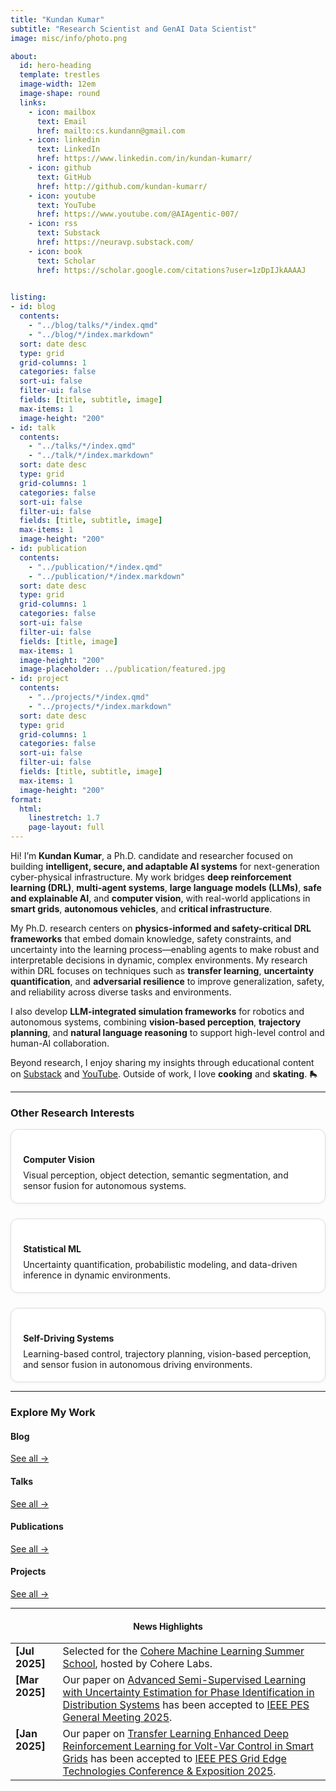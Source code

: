 ```yaml
---
title: "Kundan Kumar"
subtitle: "Research Scientist and GenAI Data Scientist"
image: misc/info/photo.png

about:
  id: hero-heading
  template: trestles
  image-width: 12em
  image-shape: round
  links:
    - icon: mailbox
      text: Email
      href: mailto:cs.kundann@gmail.com
    - icon: linkedin
      text: LinkedIn
      href: https://www.linkedin.com/in/kundan-kumarr/
    - icon: github
      text: GitHub
      href: http://github.com/kundan-kumarr/
    - icon: youtube
      text: YouTube
      href: https://www.youtube.com/@AIAgentic-007/
    - icon: rss
      text: Substack
      href: https://neuravp.substack.com/
    - icon: book
      text: Scholar
      href: https://scholar.google.com/citations?user=1zDpIJkAAAAJ
      

listing: 
- id: blog
  contents: 
    - "../blog/talks/*/index.qmd"
    - "../blog/*/index.markdown"
  sort: date desc
  type: grid
  grid-columns: 1
  categories: false
  sort-ui: false
  filter-ui: false
  fields: [title, subtitle, image]
  max-items: 1
  image-height: "200"
- id: talk
  contents: 
    - "../talks/*/index.qmd"
    - "../talk/*/index.markdown"
  sort: date desc
  type: grid
  grid-columns: 1
  categories: false
  sort-ui: false
  filter-ui: false
  fields: [title, subtitle, image]
  max-items: 1
  image-height: "200"
- id: publication
  contents: 
    - "../publication/*/index.qmd"
    - "../publication/*/index.markdown"
  sort: date desc
  type: grid
  grid-columns: 1
  categories: false
  sort-ui: false
  filter-ui: false
  fields: [title, image]
  max-items: 1
  image-height: "200"
  image-placeholder: ../publication/featured.jpg
- id: project
  contents: 
    - "../projects/*/index.qmd"
    - "../projects/*/index.markdown"
  sort: date desc
  type: grid
  grid-columns: 1
  categories: false
  sort-ui: false
  filter-ui: false
  fields: [title, subtitle, image]
  max-items: 1
  image-height: "200"
format: 
  html:
    linestretch: 1.7
    page-layout: full
---
```


::: {#hero-heading}

Hi! I'm **Kundan Kumar**, a Ph.D. candidate and researcher focused on building **intelligent, secure, and adaptable AI systems** for next-generation cyber-physical infrastructure. My work bridges **deep reinforcement learning (DRL)**, **multi-agent systems**, **large language models (LLMs)**, **safe and explainable AI**, and **computer vision**, with real-world applications in **smart grids**, **autonomous vehicles**, and **critical infrastructure**.

My Ph.D. research centers on **physics-informed and safety-critical DRL frameworks** that embed domain knowledge, safety constraints, and uncertainty into the learning process—enabling agents to make robust and interpretable decisions in dynamic, complex environments. My research within DRL focuses on techniques such as **transfer learning**, **uncertainty quantification**, and **adversarial resilience** to improve generalization, safety, and reliability across diverse tasks and environments.

I also develop **LLM-integrated simulation frameworks** for robotics and autonomous systems, combining **vision-based perception**, **trajectory planning**, and **natural language reasoning** to support high-level control and human-AI collaboration.

Beyond research, I enjoy sharing my insights through educational content on [Substack](https://neuravp.substack.com/) and [YouTube](https://www.youtube.com/@AIAgentic-007/). Outside of work, I love **cooking** and **skating**. 🛼



:::

---


### Other Research Interests

<div style="display: grid; grid-template-columns: repeat(auto-fit, minmax(280px, 1fr)); gap: 1.5rem; margin-top: 1rem;">

<!-- Computer Vision -->
<div style="border: 1px solid #ddd; border-radius: 12px; padding: 1.2rem; background: #fff; box-shadow: 0 1px 5px rgba(0,0,0,0.05);">
  <h4 style="margin-bottom: 0.5rem;"> Computer Vision</h4>
  <p style="margin: 0;">Visual perception, object detection, semantic segmentation, and sensor fusion for autonomous systems.</p>
</div>


<!-- Statistical Machine Learning -->
<div style="border: 1px solid #ddd; border-radius: 12px; padding: 1.2rem; background: #fff; box-shadow: 0 1px 5px rgba(0,0,0,0.05);">
  <h4 style="margin-bottom: 0.5rem;">Statistical ML</h4>
  <p style="margin: 0;">Uncertainty quantification, probabilistic modeling, and data-driven inference in dynamic environments.</p>
</div>

<!-- Self-Driving Systems -->
<div style="border: 1px solid #ddd; border-radius: 12px; padding: 1.2rem; background: #fff; box-shadow: 0 1px 5px rgba(0,0,0,0.05);">
  <h4 style="margin-bottom: 0.5rem;">Self-Driving Systems</h4>
  <p style="margin: 0;">Learning-based control, trajectory planning, vision-based perception, and sensor fusion in autonomous driving environments.</p>
</div>


</div>


---

### Explore My Work

:::: {.grid}

::: {.g-col-3}
#### Blog
::: {#blog}
:::
[See all &rarr;](/blog/){.about-links .subtitle}
:::

::: {.g-col-3}
#### Talks
::: {#talk}
:::
[See all &rarr;](/talks/){.about-links .subtitle}
:::

::: {.g-col-3}
#### Publications
::: {#publication}
:::
[See all &rarr;](/publication/){.about-links .subtitle}
:::

::: {.g-col-3}
#### Projects
::: {#project}
:::
[See all &rarr;](/project/){.about-links .subtitle}
:::

::::

---

<h4 align="center">News Highlights</h4>

<table class="news-table">
  <col width="15%">
  <col width="85%">

<tr>
  <td valign="top"><strong>[Jul 2025]</strong></td>
  <td>Selected for the <a href="https://sites.google.com/cohere.com/coherelabs-community/community-programs/summer-school">Cohere Machine Learning Summer School</a>, hosted by Cohere Labs.</td>
</tr>

  
  <tr>
    <td valign="top"><strong>[Mar 2025]</strong></td>
    <td>Our paper on <a href="">Advanced Semi-Supervised Learning with Uncertainty Estimation for Phase Identification in Distribution Systems</a> has been accepted to <a href="https://pes-gm.org/">IEEE PES General Meeting 2025</a>.</td>
  </tr>
  
  <tr>
    <td valign="top"><strong>[Jan 2025]</strong></td>
    <td>Our paper on <a href="https://ieeexplore.ieee.org/document/10887439">Transfer Learning Enhanced Deep Reinforcement Learning for Volt-Var Control in Smart Grids</a> has been accepted to <a href="https://pes-gridedge.org/">IEEE PES Grid Edge Technologies Conference & Exposition 2025</a>.</td>
  </tr>

</table>
